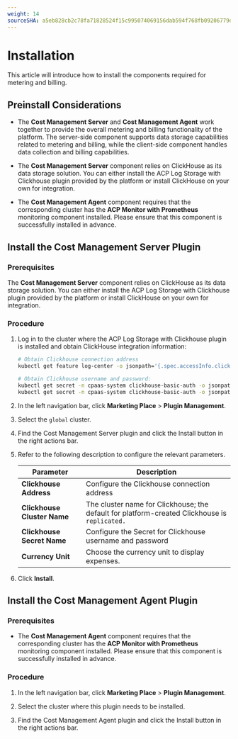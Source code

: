 ```yaml
---
weight: 14
sourceSHA: a5eb828cb2c78fa71828524f15c995074069156dab594f768fb09206779dc686
---
```


# Installation

This article will introduce how to install the components required for metering and billing.

## Preinstall Considerations

- The **Cost Management Server** and **Cost Management Agent** work together to provide the overall metering and billing functionality of the platform. The server-side component supports data storage capabilities related to metering and billing, while the client-side component handles data collection and billing capabilities.

- The **Cost Management Server** component relies on ClickHouse as its data storage solution. You can either install the ACP Log Storage with Clickhouse plugin provided by the platform or install ClickHouse on your own for integration.

- The **Cost Management Agent** component requires that the corresponding cluster has the **ACP Monitor with Prometheus** monitoring component installed. Please ensure that this component is successfully installed in advance.

## Install the Cost Management Server Plugin

### Prerequisites

The **Cost Management Server** component relies on ClickHouse as its data storage solution. You can either install the ACP Log Storage with Clickhouse plugin provided by the platform or install ClickHouse on your own for integration.

### Procedure

1. Log in to the cluster where the ACP Log Storage with Clickhouse plugin is installed and obtain ClickHouse integration information:

   ```bash
   # Obtain Clickhouse connection address
   kubectl get feature log-center -o jsonpath='{.spec.accessInfo.clickhouse.address}'

   # Obtain Clickhouse username and password:
   kubectl get secret -n cpaas-system clickhouse-basic-auth -o jsonpath={.data.username}\|base64 -d
   kubectl get secret -n cpaas-system clickhouse-basic-auth -o jsonpath={.data.password}\|base64 -d
   ```

2. In the left navigation bar, click **Marketing Place** > **Plugin Management**.

3. Select the `global` cluster.

4. Find the Cost Management Server plugin and click the Install button in the right actions bar.

5. Refer to the following description to configure the relevant parameters.

   | Parameter                  | Description                                                               |
   | -------------------------- | ----------------------------------------------------------------------- |
   | **Clickhouse Address**     | Configure the Clickhouse connection address                               |
   | **Clickhouse Cluster Name**| The cluster name for Clickhouse; the default for platform-created Clickhouse is `replicated.` |
   | **Clickhouse Secret Name** | Configure the Secret for Clickhouse username and password               |
   | **Currency Unit**          | Choose the currency unit to display expenses.                            |

6. Click **Install**.

## Install the Cost Management Agent Plugin

### Prerequisites

- The **Cost Management Agent** component requires that the corresponding cluster has the **ACP Monitor with Prometheus** monitoring component installed. Please ensure that this component is successfully installed in advance.

### Procedure

1. In the left navigation bar, click **Marketing Place** > **Plugin Management**.

2. Select the cluster where this plugin needs to be installed.

3. Find the Cost Management Agent plugin and click the Install button in the right actions bar.
